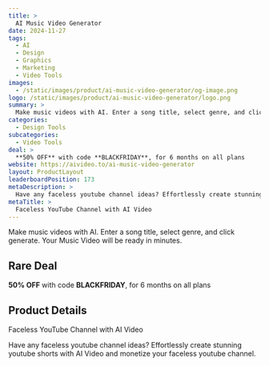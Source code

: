 ```yaml
---
title: >
  AI Music Video Generator
date: 2024-11-27
tags:
  - AI
  - Design
  - Graphics
  - Marketing
  - Video Tools
images:
  - /static/images/product/ai-music-video-generator/og-image.png
logo: /static/images/product/ai-music-video-generator/logo.png
summary: >
  Make music videos with AI. Enter a song title, select genre, and click generate. Your Music Video will be ready in minutes.
categories:
  - Design Tools
subcategories:
  - Video Tools
deal: >
  **50% OFF** with code **BLACKFRIDAY**, for 6 months on all plans
website: https://aivideo.to/ai-music-video-generator
layout: ProductLayout
leaderboardPosition: 173
metaDescription: >
  Have any faceless youtube channel ideas? Effortlessly create stunning youtube shorts with AI Video and monetize your faceless youtube channel.
metaTitle: >
  Faceless YouTube Channel with AI Video
---
```

Make music videos with AI. Enter a song title, select genre, and click generate. Your Music Video will be ready in minutes.

## Rare Deal

**50% OFF** with code **BLACKFRIDAY**, for 6 months on all plans

## Product Details

Faceless YouTube Channel with AI Video

Have any faceless youtube channel ideas? Effortlessly create stunning youtube shorts with AI Video and monetize your faceless youtube channel.
